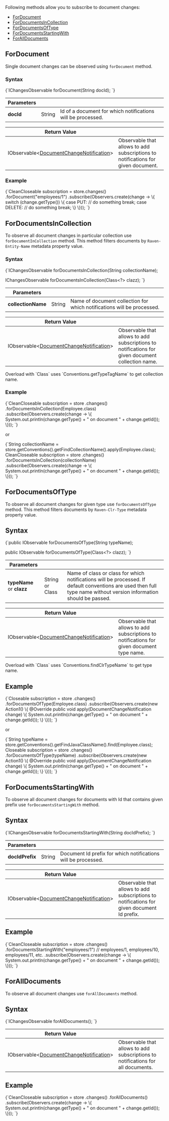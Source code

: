 
Following methods allow you to subscribe to document changes:

- [ForDocument](../../client-api/changes/how-to-subscribe-to-document-changes.mdx#fordocument)
- [ForDocumentsInCollection](../../client-api/changes/how-to-subscribe-to-document-changes.mdx#fordocumentsincollection)
- [ForDocumentsOfType](../../client-api/changes/how-to-subscribe-to-document-changes.mdx#fordocumentsoftype)
- [ForDocumentsStartingWith](../../client-api/changes/how-to-subscribe-to-document-changes.mdx#fordocumentsstartingwith)
- [ForAllDocuments](../../client-api/changes/how-to-subscribe-to-document-changes.mdx#foralldocuments)

## ForDocument

Single document changes can be observed using `forDocument` method.

### Syntax

<TabItem value="document_changes_1" label="document_changes_1">
<CodeBlock language="java">
{`IChangesObservable<DocumentChange> forDocument(String docId);
`}
</CodeBlock>
</TabItem>

| Parameters | | |
| ------------- | ------------- | ----- |
| **docId** | String | Id of a document for which notifications will be processed. |

| Return Value | |
| ------------- | ----- |
| IObservable&lt;[DocumentChangeNotification](../../glossary/document-change-notification.mdx)&gt; | Observable that allows to add subscriptions to notifications for given document. |

### Example

<TabItem value="document_changes_2" label="document_changes_2">
<CodeBlock language="java">
{`CleanCloseable subscription = store.changes()
    .forDocument("employees/1")
    .subscribe(Observers.create(change -> \{
        switch (change.getType()) \{
            case PUT:
                // do something
                break;
            case DELETE:
                // do something
                break;
        \}
    \}));
`}
</CodeBlock>
</TabItem>



## ForDocumentsInCollection

To observe all document changes in particular collection use `forDocumentInCollection` method. This method filters documents by `Raven-Entity-Name` metadata property value.

### Syntax

<TabItem value="document_changes_3" label="document_changes_3">
<CodeBlock language="java">
{`IChangesObservable<DocumentChange> forDocumentsInCollection(String collectionName);

IChangesObservable<DocumentChange> forDocumentsInCollection(Class<?> clazz);
`}
</CodeBlock>
</TabItem>

| Parameters | | |
| ------------- | ------------- | ----- |
| **collectionName** | String | Name of document collection for which notifications will be processed. |

| Return Value | |
| ------------- | ----- |
| IObservable&lt;[DocumentChangeNotification](../../glossary/document-change-notification.mdx)&gt; | Observable that allows to add subscriptions to notifications for given document collection name. |

<Admonition type="info" title="">
Overload with `Class` uses `Conventions.getTypeTagName` to get collection name.
</Admonition>

### Example

<TabItem value="document_changes_4" label="document_changes_4">
<CodeBlock language="java">
{`CleanCloseable subscription = store
    .changes()
    .forDocumentsInCollection(Employee.class)
    .subscribe(Observers.create(change -> \{
        System.out.println(change.getType() + " on document " + change.getId());
    \}));
`}
</CodeBlock>
</TabItem>

or

<TabItem value="document_changes_5" label="document_changes_5">
<CodeBlock language="java">
{`String collectionName = store.getConventions().getFindCollectionName().apply(Employee.class);
CleanCloseable subscription = store
    .changes()
    .forDocumentsInCollection(collectionName)
    .subscribe(Observers.create(change -> \{
        System.out.println(change.getType() + " on document " + change.getId());
    \}));
`}
</CodeBlock>
</TabItem>



## ForDocumentsOfType

To observe all document changes for given type use `forDocumentsOfType` method. This method filters documents by `Raven-Clr-Type` metadata property value.

## Syntax

<TabItem value="document_changes_6" label="document_changes_6">
<CodeBlock language="java">
{`public IObservable<DocumentChangeNotification> forDocumentsOfType(String typeName);

public IObservable<DocumentChangeNotification> forDocumentsOfType(Class<?> clazz);
`}
</CodeBlock>
</TabItem>

| Parameters | | |
| ------------- | ------------- | ----- |
| **typeName** or **clazz** | String or Class | Name of class or class for which notifications will be processed. If default conventions are used then full type name without version information should be passed.

| Return Value | |
| ------------- | ----- |
| IObservable&lt;[DocumentChangeNotification](../../glossary/document-change-notification.mdx)&gt; | Observable that allows to add subscriptions to notifications for given document type name. |

<Admonition type="info" title="">
Overload with `Class` uses `Conventions.findClrTypeName` to get type name.
</Admonition>

## Example

<TabItem value="document_changes_7" label="document_changes_7">
<CodeBlock language="java">
{`Closeable subscription = store
  .changes()
  .forDocumentsOfType(Employee.class)
  .subscribe(Observers.create(new Action1<DocumentChangeNotification>() \{
    @Override
    public void apply(DocumentChangeNotification change) \{
      System.out.println(change.getType() + " on document " + change.getId());
    \}
  \}));
`}
</CodeBlock>
</TabItem>

or 

<TabItem value="document_changes_8" label="document_changes_8">
<CodeBlock language="java">
{`String typeName = store.getConventions().getFindJavaClassName().find(Employee.class);
Closeable subscription = store
  .changes()
  .forDocumentsOfType(typeName)
  .subscribe(Observers.create(new Action1<DocumentChangeNotification>() \{
    @Override
    public void apply(DocumentChangeNotification change) \{
      System.out.println(change.getType() + " on document " + change.getId());
    \}
  \}));
`}
</CodeBlock>
</TabItem>



## ForDocumentsStartingWith

To observe all document changes for documents with Id that contains given prefix use `forDocumentsStartingWith` method.

## Syntax

<TabItem value="document_changes_9" label="document_changes_9">
<CodeBlock language="java">
{`IChangesObservable<DocumentChange> forDocumentsStartingWith(String docIdPrefix);
`}
</CodeBlock>
</TabItem>

| Parameters | | |
| ------------- | ------------- | ----- |
| **docIdPrefix** | String | Document Id prefix for which notifications will be processed. |

| Return Value | |
| ------------- | ----- |
| IObservable&lt;[DocumentChangeNotification](../../glossary/document-change-notification.mdx)&gt; | Observable that allows to add subscriptions to notifications for given document Id prefix. |

## Example

<TabItem value="document_changes_1_0" label="document_changes_1_0">
<CodeBlock language="java">
{`CleanCloseable subscription = store
    .changes()
    .forDocumentsStartingWith("employees/1") // employees/1, employees/10, employees/11, etc.
    .subscribe(Observers.create(change -> \{
        System.out.println(change.getType() + " on document " + change.getId());
    \}));
`}
</CodeBlock>
</TabItem>



## ForAllDocuments

To observe all document changes use `forAllDocuments` method.

## Syntax

<TabItem value="document_changes_1_1" label="document_changes_1_1">
<CodeBlock language="java">
{`IChangesObservable<DocumentChange> forAllDocuments();
`}
</CodeBlock>
</TabItem>

| Return Value | |
| ------------- | ----- |
| IObservable&lt;[DocumentChangeNotification](../../glossary/document-change-notification.mdx)&gt; | Observable that allows to add subscriptions to notifications for all documents. |

## Example

<TabItem value="document_changes_1_2" label="document_changes_1_2">
<CodeBlock language="java">
{`CleanCloseable subscription = store
    .changes()
    .forAllDocuments()
    .subscribe(Observers.create(change -> \{
        System.out.println(change.getType() + " on document " + change.getId());
    \}));
`}
</CodeBlock>
</TabItem>






